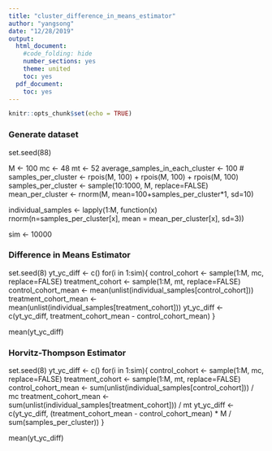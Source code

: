 ```yaml
---
title: "cluster_difference_in_means_estimator"
author: "yangsong"
date: "12/28/2019"
output:
  html_document:
    #code_folding: hide
    number_sections: yes
    theme: united
    toc: yes
  pdf_document:
    toc: yes
---
```



```r
knitr::opts_chunk$set(echo = TRUE)
```
### Generate dataset
set.seed(88)

M <- 100
mc <- 48
mt <- 52
average_samples_in_each_cluster <- 100
# samples_per_cluster <- rpois(M, 100) + rpois(M, 100) + rpois(M, 100)
samples_per_cluster <- sample(10:1000, M, replace=FALSE)
mean_per_cluster <- rnorm(M, mean=100+samples_per_cluster*1, sd=10)

individual_samples <-
  lapply(1:M, 
         function(x) rnorm(n=samples_per_cluster[x], mean = mean_per_cluster[x], sd=3))

sim <- 10000


### Difference in Means Estimator
set.seed(8)
yt_yc_diff <- c()
for(i in 1:sim){
     control_cohort <- sample(1:M, mc, replace=FALSE)
     treatment_cohort <- sample(1:M, mt, replace=FALSE)
     control_cohort_mean <- mean(unlist(individual_samples[control_cohort]))
     treatment_cohort_mean <- mean(unlist(individual_samples[treatment_cohort]))
     yt_yc_diff <- c(yt_yc_diff, treatment_cohort_mean - control_cohort_mean)
}

mean(yt_yc_diff)


### Horvitz-Thompson Estimator
set.seed(8)
yt_yc_diff <- c()
for(i in 1:sim){
  control_cohort <- sample(1:M, mc, replace=FALSE)
  treatment_cohort <- sample(1:M, mt, replace=FALSE)
  control_cohort_mean <- sum(unlist(individual_samples[control_cohort])) / mc
  treatment_cohort_mean <- sum(unlist(individual_samples[treatment_cohort])) / mt
  yt_yc_diff <- c(yt_yc_diff, (treatment_cohort_mean - control_cohort_mean) * M / sum(samples_per_cluster))
}

mean(yt_yc_diff)

